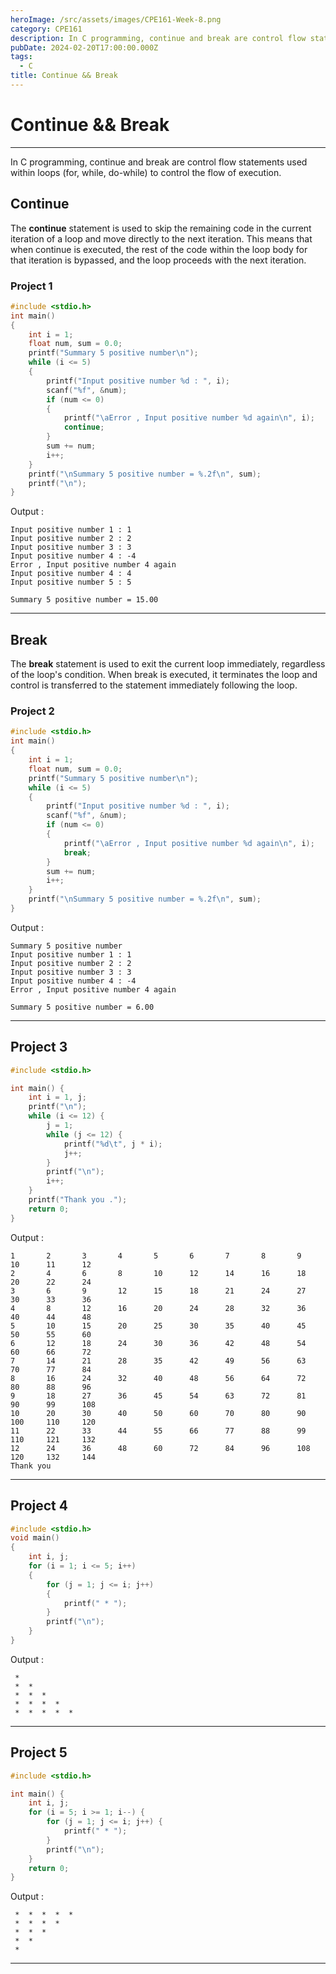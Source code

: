 ```yaml
---
heroImage: /src/assets/images/CPE161-Week-8.png
category: CPE161
description: In C programming, continue and break are control flow statements used within loops (for, while, do-while) to control the flow of execution.
pubDate: 2024-02-20T17:00:00.000Z
tags:
  - C
title: Continue && Break
---
```



# Continue && Break
---
<p>In C programming, continue and break are control flow statements used within loops (for, while, do-while) to control the flow of execution.</p>

## **Continue**

The **continue** statement is used to skip the remaining code in the current iteration of a loop and move directly to the next iteration. This means that when continue is executed, the rest of the code within the loop body for that iteration is bypassed, and the loop proceeds with the next iteration.

### Project 1

```c
#include <stdio.h>
int main()
{
    int i = 1;
    float num, sum = 0.0;
    printf("Summary 5 positive number\n");
    while (i <= 5)
    {
        printf("Input positive number %d : ", i);
        scanf("%f", &num);
        if (num <= 0)
        {
            printf("\aError , Input positive number %d again\n", i);
            continue;
        }
        sum += num;
        i++;
    }
    printf("\nSummary 5 positive number = %.2f\n", sum);
    printf("\n");
}
```

Output :

```plaintext
Input positive number 1 : 1
Input positive number 2 : 2
Input positive number 3 : 3
Input positive number 4 : -4
Error , Input positive number 4 again
Input positive number 4 : 4
Input positive number 5 : 5

Summary 5 positive number = 15.00
```

---

## **Break**

The **break** statement is used to exit the current loop immediately, regardless of the loop's condition. When break is executed, it terminates the loop and control is transferred to the statement immediately following the loop.

### Project 2

```c
#include <stdio.h>
int main()
{
    int i = 1;
    float num, sum = 0.0;
    printf("Summary 5 positive number\n");
    while (i <= 5)
    {
        printf("Input positive number %d : ", i);
        scanf("%f", &num);
        if (num <= 0)
        {
            printf("\aError , Input positive number %d again\n", i);
            break;
        }
        sum += num;
        i++;
    }
    printf("\nSummary 5 positive number = %.2f\n", sum);
}
```

Output :

```plaintext
Summary 5 positive number
Input positive number 1 : 1
Input positive number 2 : 2
Input positive number 3 : 3
Input positive number 4 : -4
Error , Input positive number 4 again

Summary 5 positive number = 6.00
```

---

## Project 3

```c
#include <stdio.h>

int main() {
    int i = 1, j;
    printf("\n");
    while (i <= 12) {
        j = 1;
        while (j <= 12) {
            printf("%d\t", j * i);
            j++;
        }
        printf("\n");
        i++;
    }
    printf("Thank you .");
    return 0;
}
```

Output :

```plaintext
1       2       3       4       5       6       7       8       9       10      11      12
2       4       6       8       10      12      14      16      18      20      22      24
3       6       9       12      15      18      21      24      27      30      33      36
4       8       12      16      20      24      28      32      36      40      44      48
5       10      15      20      25      30      35      40      45      50      55      60
6       12      18      24      30      36      42      48      54      60      66      72
7       14      21      28      35      42      49      56      63      70      77      84
8       16      24      32      40      48      56      64      72      80      88      96
9       18      27      36      45      54      63      72      81      90      99      108
10      20      30      40      50      60      70      80      90      100     110     120
11      22      33      44      55      66      77      88      99      110     121     132
12      24      36      48      60      72      84      96      108     120     132     144
Thank you
```

---

## Project 4

```c
#include <stdio.h>
void main()
{
    int i, j;
    for (i = 1; i <= 5; i++)
    {
        for (j = 1; j <= i; j++)
        {
            printf(" * ");
        }
        printf("\n");
    }
}

```

Output :

```plaintext
 * 
 *  * 
 *  *  * 
 *  *  *  * 
 *  *  *  *  *
```

---

## Project 5

```c
#include <stdio.h>

int main() {
    int i, j;
    for (i = 5; i >= 1; i--) {
        for (j = 1; j <= i; j++) {
            printf(" * ");
        }
        printf("\n");
    }
    return 0;
}

```

Output :

```plaintext
 *  *  *  *  * 
 *  *  *  * 
 *  *  * 
 *  * 
 *
```

---